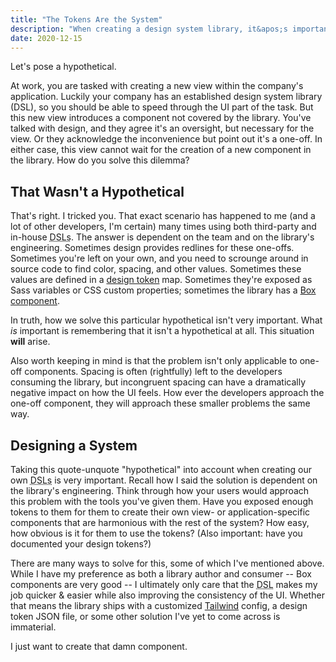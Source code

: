 ```yaml
---
title: "The Tokens Are the System"
description: "When creating a design system library, it&apos;s important to remember that the library can&apos;t solve for every possible view. But our users can."
date: 2020-12-15
---
```


Let's pose a hypothetical.

At work, you are tasked with creating a new view within the company's application. Luckily your company has an established design system library (DSL), so you should be able to speed through the UI part of the task. But this new view introduces a component not covered by the library. You've talked with design, and they agree it's an oversight, but necessary for the view. Or they acknowledge the inconvenience but point out it's a one-off. In either case, this view cannot wait for the creation of a new component in the library. How do you solve this dilemma?

## That Wasn't a Hypothetical

That's right. I tricked you. That exact scenario has happened to me (and a lot of other developers, I'm certain) many times using both third-party and in-house <abbr title="design system libraries">DSLs</abbr>. The answer is dependent on the team and on the library's engineering. Sometimes design provides redlines for these one-offs. Sometimes you're left on your own, and you need to scrounge around in source code to find color, spacing, and other values. Sometimes these values are defined in a <a href="/blog/on-declarative-styling#design-tokens">design token</a> map. Sometimes they're exposed as Sass variables or CSS custom properties; sometimes the library has a [Box component](https://rebassjs.org/reflexbox/).

In truth, how we solve this particular hypothetical isn't very important. What _is_ important is remembering that it isn't a hypothetical at all. This situation **will** arise.

Also worth keeping in mind is that the problem isn't only applicable to one-off components. Spacing is often (rightfully) left to the developers consuming the library, but incongruent spacing can have a dramatically negative impact on how the UI feels. How ever the developers approach the one-off component, they will approach these smaller problems the same way.

## Designing a System

Taking this quote-unquote "hypothetical" into account when creating our own <abbr title="design system libraries">DSLs</abbr> is very important. Recall how I said the solution is dependent on the library's engineering. Think through how your users would approach this problem with the tools you've given them. Have you exposed enough tokens to them for them to create their own view- or application-specific components that are harmonious with the rest of the system? How easy, how obvious is it for them to use the tokens? (Also important: have you documented your design tokens?)

There are many ways to solve for this, some of which I've mentioned above. While I have my preference as both a library author and consumer -- Box components are very good -- I ultimately only care that the <abbr title="design system library">DSL</abbr> makes my job quicker & easier while also improving the consistency of the UI. Whether that means the library ships with a customized [Tailwind](https://tailwindcss.com) config, a design token JSON file, or some other solution I've yet to come across is immaterial.

I just want to create that damn component.
